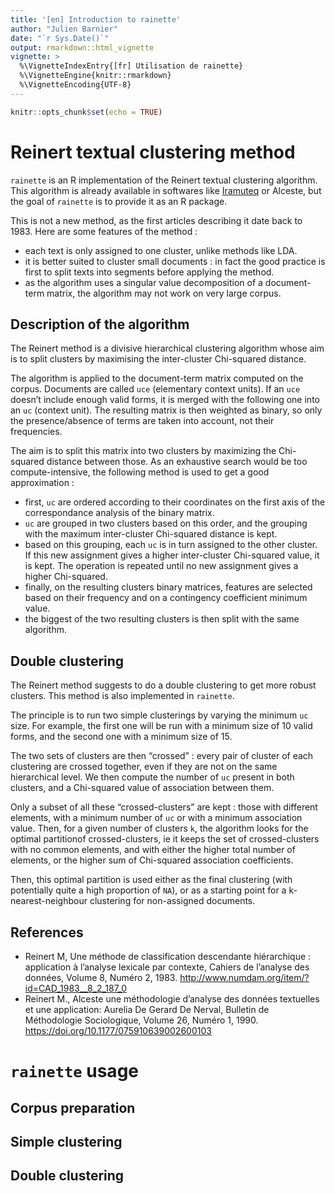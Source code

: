 ```yaml
---
title: '[en] Introduction to rainette'
author: "Julien Barnier"
date: "`r Sys.Date()`"
output: rmarkdown::html_vignette
vignette: >
  %\VignetteIndexEntry{[fr] Utilisation de rainette}
  %\VignetteEngine{knitr::rmarkdown}
  %\VignetteEncoding{UTF-8}
---
```


```r
knitr::opts_chunk$set(echo = TRUE)
```


# Reinert textual clustering method

`rainette` is an R implementation of the Reinert textual clustering algorithm. This algorithm is already available in softwares like [Iramuteq](http://www.iramuteq.org/) or Alceste, but the goal of `rainette` is to provide it as an R package.

This is not a new method, as the first articles describing it date back to 1983. Here are some features of the method :

- each text is only assigned to one cluster, unlike methods like LDA.
- it is better suited to cluster small documents : in fact the good practice is first to split texts into segments before applying the method.
- as the algorithm uses a singular value decomposition of a document-term matrix, the algorithm may not work on very large corpus.


## Description of the algorithm

The Reinert method is a divisive hierarchical clustering algorithm whose aim is to split clusters by maximising the inter-cluster Chi-squared distance. 

The algorithm is applied to the document-term matrix computed on the corpus. Documents are called `uce` (elementary context units). If an `uce` doesn't include enough valid forms, it is merged with the following one into an `uc` (context unit). The resulting matrix is then weighted as binary, so only the presence/absence of terms are taken into account, not their frequencies.

The aim is to split this matrix into two clusters by maximizing the Chi-squared distance between those. As an exhaustive search would be too compute-intensive, the following method is used to get a good approximation :

- first, `uc` are ordered according to their coordinates on the first axis of the correspondance analysis of the binary matrix.
- `uc` are grouped in two clusters based on this order, and the grouping with the maximum inter-cluster Chi-squared distance is kept.
- based on this grouping, each `uc` is in turn assigned to the other cluster. If this new assignment gives a higher inter-cluster Chi-squared value, it is kept. The operation is repeated until no new assignment gives a higher Chi-squared.
- finally, on the resulting clusters binary matrices, features are selected based on their frequency and on a contingency coefficient minimum value.
- the biggest of the two resulting clusters is then split with the same algorithm.


## Double clustering

The Reinert method suggests to do a double clustering to get more robust clusters. This method is also implemented in `rainette`.

The principle is to run two simple clusterings by varying the minimum `uc` size. For example, the first one will be run with a minimum size of 10 valid forms, and the second one with a minimum size of 15.

The two sets of clusters are then "crossed" : every pair of cluster of each clustering are crossed together, even if they are not on the same hierarchical level. We then compute the number of `uc` present in both clusters, and a Chi-squared value of association between them.

Only a subset of all these "crossed-clusters" are kept : those with different elements, with a minimum number of `uc` or with a minimum association value. Then, for a given number of clusters `k`, the algorithm looks for the optimal partitionof crossed-clusters, ie it keeps the set of crossed-clusters with no common elements, and with either the higher total number of elements, or the higher sum of Chi-squared association coefficients.

Then, this optimal partition is used either as the final clustering (with potentially quite a high proportion of `NA`), or as a starting point for a k-nearest-neighbour clustering for non-assigned documents.

## References

- Reinert M, Une méthode de classification descendante hiérarchique : application à l'analyse lexicale par contexte, Cahiers de l'analyse des données, Volume 8, Numéro 2, 1983. <http://www.numdam.org/item/?id=CAD_1983__8_2_187_0>
- Reinert M., Alceste une méthodologie d'analyse des données textuelles et une application: Aurelia De Gerard De Nerval, Bulletin de Méthodologie Sociologique, Volume 26, Numéro 1, 1990. <https://doi.org/10.1177/075910639002600103>


# `rainette` usage

## Corpus preparation



## Simple clustering


## Double clustering

